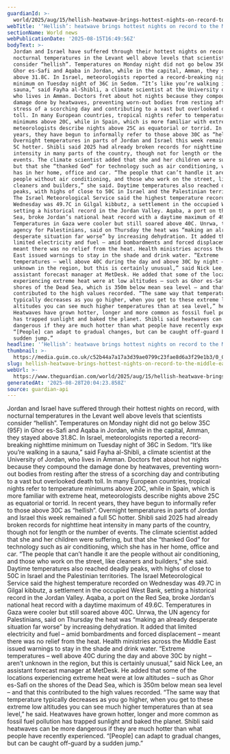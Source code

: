 ```yaml
---
guardianId: >-
  world/2025/aug/15/hellish-heatwave-brings-hottest-nights-on-record-to-the-middle-east
webTitle: '‘Hellish’: heatwave brings hottest nights on record to the Middle East'
sectionName: World news
webPublicationDate: '2025-08-15T16:49:56Z'
bodyText: >-
  Jordan and Israel have suffered through their hottest nights on record, with
  nocturnal temperatures in the Levant well above levels that scientists
  consider “hellish”. Temperatures on Monday night did not go below 35C (95F) in
  Ghor es-Safi and Aqaba in Jordan, while in the capital, Amman, they stayed
  above 31.8C. In Israel, meteorologists reported a record-breaking nighttime
  minimum on Tuesday night of 36C in Sedom. “It’s like you’re walking in a
  sauna,” said Fayha al-Shibli, a climate scientist at the University of Jordan,
  who lives in Amman. Doctors fret about hot nights because they compound the
  damage done by heatwaves, preventing worn-out bodies from resting after the
  stress of a scorching day and contributing to a vast but overlooked death
  toll. In many European countries, tropical nights refer to temperature
  minimums above 20C, while in Spain, which is more familiar with extreme heat,
  meteorologists describe nights above 25C as equatorial or torrid. In recent
  years, they have begun to informally refer to those above 30C as “hellish”.
  Overnight temperatures in parts of Jordan and Israel this week remained a full
  5C hotter. Shibli said 2025 had already broken records for nighttime heat
  intensity in many parts of the country, though not for length or the number of
  events. The climate scientist added that she and her children were suffering,
  but that she “thanked God” for technology such as air conditioning, which she
  has in her home, office and car. “The people that can’t handle it are the
  people without air conditioning, and those who work on the street, like
  cleaners and builders,” she said. Daytime temperatures also reached deadly
  peaks, with highs of close to 50C in Israel and the Palestinian territories.
  The Israel Meteorological Service said the highest temperature recorded on
  Wednesday was 49.7C in Gilgal kibbutz, a settlement in the occupied West Bank,
  setting a historical record in the Jordan Valley. Aqaba, a port on the Red
  Sea, broke Jordan’s national heat record with a daytime maximum of 49.6C.
  Temperatures in Gaza were cooler but still soared above 40C. Unrwa, the UN
  agency for Palestinians, said on Thursday the heat was “making an already
  desperate situation far worse” by increasing dehydration. It added that
  limited electricity and fuel – amid bombardments and forced displacement –
  meant there was no relief from the heat. Health ministries across the Middle
  East issued warnings to stay in the shade and drink water. “Extreme
  temperatures – well above 40C during the day and above 30C by night – aren’t
  unknown in the region, but this is certainly unusual,” said Nick Lee, an
  assistant forecast manager at MetDesk. He added that some of the locations
  experiencing extreme heat were at low altitudes – such as Ghor es-Safi on the
  shores of the Dead Sea, which is 350m below mean sea level – and that this
  contributed to the high values recorded. “The same way that temperature
  typically decreases as you go higher, when you get to these extreme low
  altitudes you can see much higher temperatures than at sea level,” he said.
  Heatwaves have grown hotter, longer and more common as fossil fuel pollution
  has trapped sunlight and baked the planet. Shibli said heatwaves can be more
  dangerous if they are much hotter than what people have recently experienced.
  “[People] can adapt to gradual changes, but can be caught off-guard by a
  sudden jump.”
headline: '‘Hellish’: heatwave brings hottest nights on record to the Middle East'
thumbnail: >-
  https://media.guim.co.uk/c52b44a7a17a3d39ae0799c23fae8d6a3f29e1b3/0_0_4800_3840/500.jpg
slug: hellish-heatwave-brings-hottest-nights-on-record-to-the-middle-east
webUrl: >-
  https://www.theguardian.com/world/2025/aug/15/hellish-heatwave-brings-hottest-nights-on-record-to-the-middle-east
generatedAt: '2025-08-28T20:04:23.858Z'
source: guardian-api
---
```

Jordan and Israel have suffered through their hottest nights on record, with nocturnal temperatures in the Levant well above levels that scientists consider “hellish”. Temperatures on Monday night did not go below 35C (95F) in Ghor es-Safi and Aqaba in Jordan, while in the capital, Amman, they stayed above 31.8C. In Israel, meteorologists reported a record-breaking nighttime minimum on Tuesday night of 36C in Sedom. “It’s like you’re walking in a sauna,” said Fayha al-Shibli, a climate scientist at the University of Jordan, who lives in Amman. Doctors fret about hot nights because they compound the damage done by heatwaves, preventing worn-out bodies from resting after the stress of a scorching day and contributing to a vast but overlooked death toll. In many European countries, tropical nights refer to temperature minimums above 20C, while in Spain, which is more familiar with extreme heat, meteorologists describe nights above 25C as equatorial or torrid. In recent years, they have begun to informally refer to those above 30C as “hellish”. Overnight temperatures in parts of Jordan and Israel this week remained a full 5C hotter. Shibli said 2025 had already broken records for nighttime heat intensity in many parts of the country, though not for length or the number of events. The climate scientist added that she and her children were suffering, but that she “thanked God” for technology such as air conditioning, which she has in her home, office and car. “The people that can’t handle it are the people without air conditioning, and those who work on the street, like cleaners and builders,” she said. Daytime temperatures also reached deadly peaks, with highs of close to 50C in Israel and the Palestinian territories. The Israel Meteorological Service said the highest temperature recorded on Wednesday was 49.7C in Gilgal kibbutz, a settlement in the occupied West Bank, setting a historical record in the Jordan Valley. Aqaba, a port on the Red Sea, broke Jordan’s national heat record with a daytime maximum of 49.6C. Temperatures in Gaza were cooler but still soared above 40C. Unrwa, the UN agency for Palestinians, said on Thursday the heat was “making an already desperate situation far worse” by increasing dehydration. It added that limited electricity and fuel – amid bombardments and forced displacement – meant there was no relief from the heat. Health ministries across the Middle East issued warnings to stay in the shade and drink water. “Extreme temperatures – well above 40C during the day and above 30C by night – aren’t unknown in the region, but this is certainly unusual,” said Nick Lee, an assistant forecast manager at MetDesk. He added that some of the locations experiencing extreme heat were at low altitudes – such as Ghor es-Safi on the shores of the Dead Sea, which is 350m below mean sea level – and that this contributed to the high values recorded. “The same way that temperature typically decreases as you go higher, when you get to these extreme low altitudes you can see much higher temperatures than at sea level,” he said. Heatwaves have grown hotter, longer and more common as fossil fuel pollution has trapped sunlight and baked the planet. Shibli said heatwaves can be more dangerous if they are much hotter than what people have recently experienced. “[People] can adapt to gradual changes, but can be caught off-guard by a sudden jump.”
